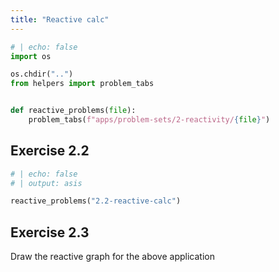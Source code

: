 ```yaml
---
title: "Reactive calc"
---
```


```python
# | echo: false
import os

os.chdir("..")
from helpers import problem_tabs


def reactive_problems(file):
    problem_tabs(f"apps/problem-sets/2-reactivity/{file}")


```

## Exercise 2.2

```python
# | echo: false
# | output: asis

reactive_problems("2.2-reactive-calc")
```

## Exercise 2.3

Draw the reactive graph for the above application